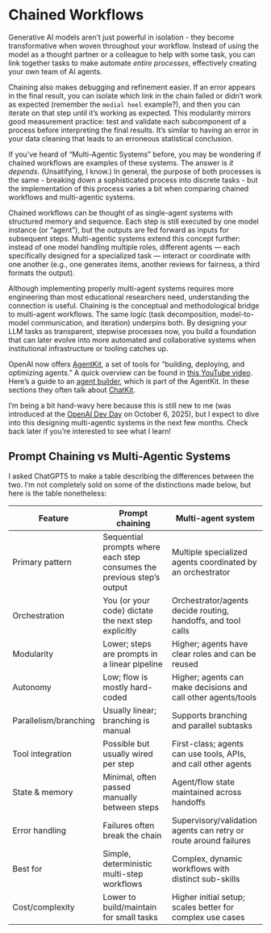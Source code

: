 # Chained Workflows

Generative AI models aren't just powerful in isolation - they become transformative when woven throughout your workflow.
Instead of using the model as a thought partner or a colleague to help with some task, you can link together tasks to make automate _entire processes_, effectively creating your own team of AI agents.

Chaining also makes debugging and refinement easier. 
If an error appears in the final result, you can isolate which link in the chain failed or didn't work as expected (remember the `medial heel` example?), and then you can iterate on that step until it's working as expected. 
This modularity mirrors good measurement practice: test and validate each subcomponent of a process before interpreting the final results.
It's similar to having an error in your data cleaning that leads to an erroneous statistical conclusion.

If you've heard of "Multi-Agentic Systems" before, you may be wondering if chained workflows are examples of these systems. The answer is _it depends_.
(Unsatifying, I know.)
In general, the purpose of both processes is the same - breaking down a sophisticated process into discrete tasks - but the implementation of this process varies a bit when comparing chained workflows and multi-agentic systems.

Chained workflows can be thought of as single-agent systems with structured memory and sequence. 
Each step is still executed by one model instance (or “agent”), but the outputs are fed forward as inputs for subsequent steps. 
Multi-agentic systems extend this concept further: instead of one model handling multiple roles, different agents — each specifically designed for a specialized task — interact or coordinate with one another (e.g., one generates items, another reviews for fairness, a third formats the output).

Although implementing properly multi-agent systems requires more engineering than most educational researchers need, understanding the connection is useful. 
Chaining is the conceptual and methodological bridge to multi-agent workflows. 
The same logic (task decomposition, model-to-model communication, and iteration) underpins both. 
By designing your LLM tasks as transparent, stepwise processes now, you build a foundation that can later evolve into more automated and collaborative systems when institutional infrastructure or tooling catches up.

OpenAI now offers [AgentKit](https://openai.com/index/introducing-agentkit/), a set of tools for "building, deploying, and optimizing agents." 
A quick overview can be found in [this YouTube video](https://youtu.be/44eFf-tRiSg?si=F7xcH1YwleoC9-Ux).
Here's a guide to an [agent builder](https://platform.openai.com/docs/guides/agent-builder), which is part of the AgentKit. 
In these sections they often talk about [ChatKit](https://platform.openai.com/docs/guides/chatkit).

I'm being a bit hand-wavy here because this is still new to me (was introduced at the [OpenAI Dev Day](https://openai.com/devday/) on October 6, 2025), but I expect to dive into this designing multi-agentic systems in the next few months. Check back later if you're interested to see what I learn! 

## Prompt Chaining vs Multi-Agentic Systems

I asked ChatGPT5 to make a table describing the differences between the two. I'm not completely sold on some of the distinctions made below, but here is the table nonetheless:

| Feature               | Prompt chaining                                                        | Multi-agent system                                               |
| --------------------- | ---------------------------------------------------------------------- | ---------------------------------------------------------------- |
| Primary pattern       | Sequential prompts where each step consumes the previous step’s output | Multiple specialized agents coordinated by an orchestrator       |
| Orchestration         | You (or your code) dictate the next step explicitly                    | Orchestrator/agents decide routing, handoffs, and tool calls     |
| Modularity            | Lower; steps are prompts in a linear pipeline                          | Higher; agents have clear roles and can be reused                |
| Autonomy              | Low; flow is mostly hard-coded                                         | Higher; agents can make decisions and call other agents/tools    |
| Parallelism/branching | Usually linear; branching is manual                                    | Supports branching and parallel subtasks                         |
| Tool integration      | Possible but usually wired per step                                    | First-class; agents can use tools, APIs, and call other agents   |
| State & memory        | Minimal, often passed manually between steps                           | Agent/flow state maintained across handoffs                      |
| Error handling        | Failures often break the chain                                         | Supervisory/validation agents can retry or route around failures |
| Best for              | Simple, deterministic multi-step workflows                             | Complex, dynamic workflows with distinct sub-skills              |
| Cost/complexity       | Lower to build/maintain for small tasks                                | Higher initial setup; scales better for complex use cases        |

